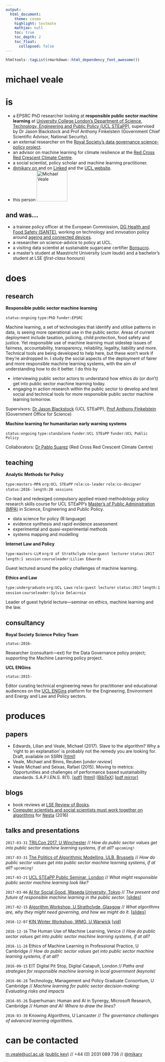 ```yaml
---
output:
  html_document:
    theme: cosmo
    highlight: textmate
    mathjax: null
    toc: true
    toc_depth: 2
    toc_float:
      collapsed: false
---
```


```r
htmltools::tagList(rmarkdown::html_dependency_font_awesome())
```

# **michael veale**

# **is**
- a EPSRC PhD researcher looking at **responsible public sector machine learning** at [University College London's Department of Science, Technology, Engineering and Public Policy (UCL STEaPP)](https://www.ucl.ac.uk/steapp), supervised by Dr Jason Blackstock and Prof Anthony Finkelstein (Government Chief Scientific Advisor, National Security).
- an external researcher on the [Royal Society's data governance science-policy project](https://royalsociety.org/topics-policy/projects/data-governance/).
- an advisor on machine learning for climate resilience at the [Red Cross Red Crescent Climate Centre](http://www.climatecentre.org).
- a social scientist, policy scholar and machine learning practitioner.
- [\@mikarv on <i class="fa fa-twitter"></i>](http://twitter.com/mikarv) and on [Linked<i class="fa fa-linkedin-square"></i>](https://www.linkedin.com/in/mveale) and the [UCL website](http://www.ucl.ac.uk/steapp/people/veale).
- this person <i class="fa fa-long-arrow-right"></i> <img src="img/mv.png" alt="Michael Veale" style="width: 100px;"/>

## and was...
- a trainee policy officer at the European Commission, [DG Health and Food Safety (SANTE)](http://ec.europa.eu/dgs/health_food-safety/), working on technology and innvoation policy around [ageing and connected devices](https://ec.europa.eu/eip/ageing/).
- a researcher on science-advice to policy at UCL.
- a visiting data scientist at sustainable sugarcane certifier [Bonsucro](http://bonsucro.com).
- a master's student at Maastricht University (*cum laude*) and a bachelor's student at LSE (*first-class honours*)

# **does**
## research

**Responsible public sector machine learning**

`status:ongoing` `type:PhD` `funder:EPSRC`

Machine learning, a set of technologies that identify and utilise patterns in data, is seeing more operational use in the public sector. Areas of current deployment include taxation, policing, child protection, food safety and justice. Yet responsible use of machine learning must sidestep issues of fairness, accountability, transparency, reliability, legality, liability and more. Technical tools are being developed to help here, but these won't work if they're airdropped in. I study the social aspects of the deployment of fairer and more responsible machine learning systems, with the aim of understanding how to do it better. I do this by

- interviewing public sector actors to understand how ethics do (or don't) get into public sector machine learning today.
- engaging in action research within the public sector to develop and test social and technical tools for more responsible public sector machine learning tomorrow.

Supervisors: [Dr Jason Blackstock](https://www.ucl.ac.uk/steapp/people/blackstock) (UCL STEaPP), [Prof Anthony Finkelstein](http://www0.cs.ucl.ac.uk/staff/A.Finkelstein/profile.html) (Government Office for Science)


**Machine learning for humanitarian early warning systems**

`status:ongoing` `type:standalone` `funder:UCL STEaPP` `funder:UCL Public Policy`

Collaborators: [Dr Pablo Suarez](http://www.climatecentre.org/about-us/our-people) (Red Cross Red Crescent Climate Centre)


## teaching

**Analytic Methods for Policy** 

`type:masters-MPA` `org:UCL STEaPP` `role:co-leader` `role:co-designer` `status:2016-` `length:20 sessions`

Co-lead and redesiged compulsory applied mixed-methodology policy research skills course for UCL STEaPP's [Master's of Public Administration (MPA)](https://www.ucl.ac.uk/steapp/study/masters) in Science, Engineering and Public Policy.

- data science for policy (R language)
- evidence synthesis and rapid evidence assessment
- experimental and quasi-experimental methods
- systems mapping and modelling

**Internet Law and Policy**

`type:masters-LLM` `org:U of Strathclyde` `role:guest lecturer` `status:2017` `length:1 session` `courseleader:Lilian Edwards`

Guest lectured around the policy challenges of machine learning.

**Ethics and Law**

`type:undergraduate` `org:UCL Laws` `role:guest lecturer` `status:2017` `length:1 session` `courseleader:Sylvie Delacroix`

Leader of guest hybrid lecture—seminar on ethics, machine learning and the law.

## consultancy

**Royal Society Science Policy Team**

`status:2016-`

Researcher (consultant—ext) for the Data Governance policy project; supporting the Machine Learning policy project.

**UCL ENGins**

`status:2015-`

Editor curating technical engineering news for practitioner and educational audiences on the [UCL ENGins](http://uclengins.org) platform for the Engineering, Environment and Energy and Law and Policy sectors.

# **produces**
## papers

- Edwards, Lilian and Veale, Michael (2017). Slave to the algorithm? Why a ‘right to an explanation’ is probably not the remedy you are looking for. Draft, available on SSRN [[html](https://ssrn.com/abstract=2972855)]
- Veale, Michael and Binns, Reuben [*under review*]
- Veale Michael and Seixas, Rafael (2015). Moving to metrics: Opportunities and challenges of performance based sustainability standards. S.A.P.I.EN.S. 8(1). [[pdf](https://sapiens.revues.org/pdf/1713)] [[html](https://sapiens.revues.org/1713)] [[BibTeX](./x/2015vealeseixas.bib)] [[pdf mirror](./x/2015vealeseixas.pdf)]


## blogs
- book reviews at [LSE Review of Books](http://blogs.lse.ac.uk/lsereviewofbooks/category/book-reviewers/michael-veale/).
- [Computer scientists and social scientists must work together on algorithms](http://www.nesta.org.uk/blog/shadow-smart-machine-computer-scientists-and-social-scientists-must-work-together-algorithms) for [Nesta](http://www.nesta.org.uk) (2016)

## talks and presentations

`2017-03-31` [TRILCon 2017, U  Winchester](http://www.winchester.ac.uk/academicdepartments/Law/Centre%20for%20Information%20Rights/Pages/-TRILCon17.aspx) // *How do public sector values get into public sector machine learning systems, if at all?* `upcoming!`

`2017-03-31` [The Politics of Algorithmic Modelling, ULB, Brussels](http://www.crids.eu/fichiers/politique-de-la-modelisation-algorithmique-programme) // *How do public sector values get into public sector machine learning systems, if at all?* `upcoming!`

`2017-03-21` [UCL STEaPP Public Seminar, London](https://www.ucl.ac.uk/steapp/news-and-events) // *What might responsible public sector machine learning look like?* 

`2017-03-06` [AI for Social Good, Waseda University, Tokyo](https://www.digitalasiahub.org/2017/02/27/ai-in-asia-ai-for-social-good/) // *The present and future of responsible machine learning in the public sector.* [[slides](https://www.dropbox.com/s/8ty3krzo1b0pyow/mveale_waseda_presentation.pdf?dl=0)]

`2017-02-15` [Algorithm Workshop, U Strathclyde, Glasgow](https://www.strath.ac.uk/humanities/lawschool/newsevents/algorithmworkshopfebruary2017/) // *What algorithms are, why they might need governing, and how we might do it.* [[slides](https://www.dropbox.com/s/vit0j2qlmx55qtb/strathclyde_algorithms_mveale%20%28smaller%29.pdf?dl=0)]

`2016-12-07` [KIN Winter Workshop, WMG, U Warwick](http://www.ki-network.org/jm/membership) [[vid](http://podcasts.ki-network.org/2016-4/veale.mp4)]

`2016-12-16` The Human Use of Machine Learning, Venice // *How do public sector values get into public sector machine learning systems, if at all?*

`2016-11-28` Ethics of Machine Learning in Professional Practice, U Cambridge // *How do public sector values get into public sector machine learning systems, if at all?*

`2016-09-15` EIT Digital Pit Stop, Digital Catapult, London // *Paths and strategies for responsible machine learning in local government (keynote)*

`2016-06-28` Technology, Management and Policy Graduate Consortium, U Cambridge // *Machine learning for public sector decision-making: Evaluating risks and impacts*

`2016-05-26` Superhuman: Human and AI in Synergy, Microsoft Research, Cambridge // *Human and AI: Where to draw the lines?*

`2016-03-30` Knowing Algorithms, U Lancaster // *The governance challenges of advanced learning algorithms*.

# **can be contacted**

[m.veale@ucl.ac.uk](mailto:m.veale@ucl.ac.uk) ([public key](https://keybase.io/mrv)) // +44 (0) 2031 089 736 // @[mikarv](www.twitter.com/mikarv)